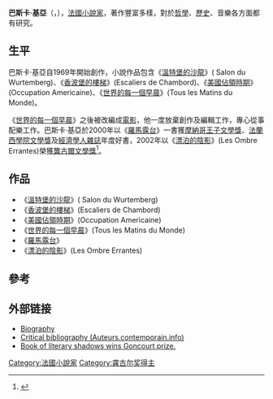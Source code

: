 '''巴斯卡·基亞'''（{{lang-fr|Pascal Quignard}}，{{bd|1948年|4月23日||}}），[[法國|法國]][[小說家|小說家]]，著作豐富多樣，對於[[哲學|哲學]]、[[歷史|歷史]]、音樂各方面都有研究。

==生平==
巴斯卡·基亞自1969年開始創作，小說作品包含《[[溫特堡的沙龍|溫特堡的沙龍]]》( Salon du Wurtemberg)、《[[香波堡的樓梯|香波堡的樓梯]]》(Escaliers de Chambord)、《[[美國佔領時期|美國佔領時期]]》(Occupation Americaine)、《[[世界的每一個早晨|世界的每一個早晨]]》(Tous les Matins du Monde)。

《[[世界的每一個早晨|世界的每一個早晨]]》之後被改編成[[電影|電影]]，他一度放棄創作及編輯工作，專心從事配樂工作。巴斯卡·基亞於2000年以《[[羅馬露台|羅馬露台]]》一書獲[[摩納哥王子文學獎|摩納哥王子文學獎]]、[[法蘭西學院文學獎|法蘭西學院文學獎]]及[[經濟學人|經濟學人]][[雜誌|雜誌]]年度好書，2002年以《[[漂泊的陰影|漂泊的陰影]]》(Les Ombre Errantes)榮獲[[龔古爾文學獎|龔古爾文學獎]]<ref>{{cite journal|date=October 28, 2002|title=Pascal Quignard wins France's top literary prize|journal=Europe Intelligence Wire|url=http://www.accessmylibrary.com/coms2/summary_0286-26532790_ITM|access-date=2013-12-28|archive-date=2012-10-21|archive-url=https://web.archive.org/web/20121021211146/http://www.accessmylibrary.com/coms2/summary_0286-26532790_ITM|dead-url=no}}</ref>。

==作品==
*《[[溫特堡的沙龍|溫特堡的沙龍]]》( Salon du Wurtemberg)
*《[[香波堡的樓梯|香波堡的樓梯]]》(Escaliers de Chambord)
*《[[美國佔領時期|美國佔領時期]]》(Occupation Americaine)
*《[[世界的每一個早晨|世界的每一個早晨]]》(Tous les Matins du Monde)
*《[[羅馬露台|羅馬露台]]》
*《[[漂泊的陰影|漂泊的陰影]]》(Les Ombre Errantes)

== 參考 ==
{{Reflist}}

==外部链接==
* [http://www.bibliomonde.com/pages/fiche-auteur.php3?id_auteur=424 Biography] {{Wayback|url=http://www.bibliomonde.com/pages/fiche-auteur.php3?id_auteur=424 |date=20190411182758 }} {{fr icon}}
*[https://web.archive.org/web/20110721193920/http://auteurs.contemporain.info/pascal-quignard/ Critical bibliography (Auteurs.contemporain.info)] {{fr icon}}
*[http://books.guardian.co.uk/news/articles/0,6109,821066,00.html Book of literary shadows wins Goncourt prize.] {{Wayback|url=http://books.guardian.co.uk/news/articles/0,6109,821066,00.html |date=20080416000432 }}

{{Authority control}}
{{DEFAULTSORT:Quignard, Pascal}}
[[Category:法國小說家|Category:法國小說家]]
[[Category:龚古尔奖得主|Category:龚古尔奖得主]]